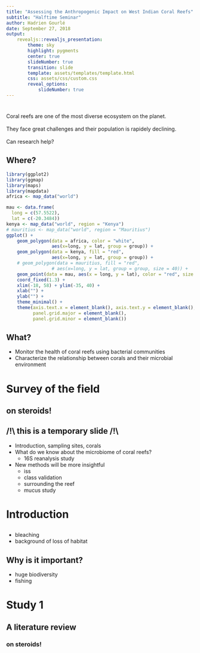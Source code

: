 ```yaml
---
title: "Assessing the Anthropogenic Impact on West Indian Coral Reefs"
subtitle: "Halftime Seminar"
author: Hadrien Gourlé
date: September 27, 2018
output:
    revealjs::revealjs_presentation:
        theme: sky
        highlight: pygments
        center: true
        slideNumber: true
        transition: slide
        template: assets/templates/template.html
        css: assets/css/custom.css
        reveal_options:
            slideNumber: true
---
```

 
# {#intro-slide data-background="assets/img/background.jpg"}

## {#intro-slide data-background="assets/img/background.jpg"}

<div id="intro-text-box">Coral reefs are one of the most diverse ecosystem on the planet.</div><br>
<div id="intro-text-box" class="fragment fade-left">They face great challenges and their population is rapidely declining.</div><br>
<div id="intro-text-box" class="fragment fade-left">Can research help?</div>

## Where?

```r
library(ggplot2)
library(ggmap)
library(maps)
library(mapdata)
africa <- map_data("world")

mau <- data.frame(
  long = c(57.5522),
  lat = c(-20.3484))
kenya <- map_data("world", region = "Kenya")
# mauritius <- map_data("world", region = "Mauritius")
ggplot() +
    geom_polygon(data = africa, color = "white",
                 aes(x=long, y = lat, group = group)) +
    geom_polygon(data = kenya, fill = "red",
                 aes(x=long, y = lat, group = group)) +
    # geom_polygon(data = mauritius, fill = "red",
                 # aes(x=long, y = lat, group = group, size = 40)) +
    geom_point(data = mau, aes(x = long, y = lat), color = "red", size = 2) +
    coord_fixed(1.3) +
    xlim(-18, 58) + ylim(-35, 40) +
    xlab("") +
    ylab("") +
    theme_minimal() +
    theme(axis.text.x = element_blank(), axis.text.y = element_blank(),
          panel.grid.major = element_blank(),
          panel.grid.minor = element_blank())
```

## What?

- Monitor the health of coral reefs using bacterial communities
- Characterize the relationship between corals and their microbial environment

# Survey of the field

## on steroids!


## /!\\ this is a temporary slide /!\\

- Introduction, sampling sites, corals
- What do we know about the microbiome of coral reefs?
    - 16S reanalysis study
- New methods will be more insightful
    - iss
    - class validation
    - surrounding the reef
    - mucus study

# Introduction

##

- bleaching 
- background of loss of habitat

## Why is it important?

- huge biodiversity
- fishing

# Study 1

## A literature review
<div class="fragment grow" data-fragment-index="1">
### on steroids!
</div>
